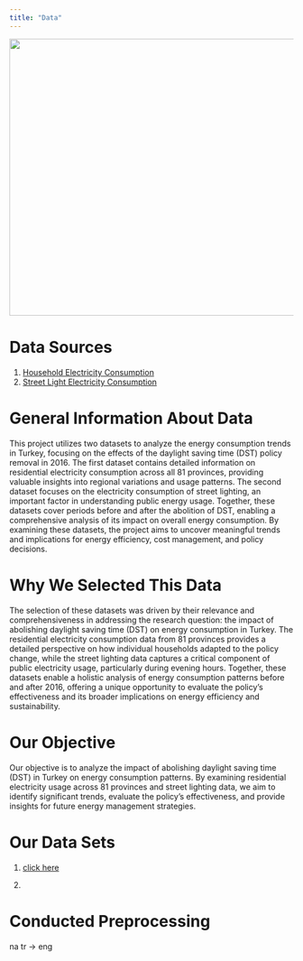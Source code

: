 ```yaml
---
title: "Data"
---
```


![](images/datacat.mp4.gif){fig-align="center" width="13.7cm" height="13cm"}

# Data Sources

1.  [Household Electricity Consumption](https://data.tuik.gov.tr/)
2.  [Street Light Electricity Consumption](https://data.tuik.gov.tr/)

# General Information About Data

This project utilizes two datasets to analyze the energy consumption trends in Turkey, focusing on the effects of the daylight saving time (DST) policy removal in 2016. The first dataset contains detailed information on residential electricity consumption across all 81 provinces, providing valuable insights into regional variations and usage patterns. The second dataset focuses on the electricity consumption of street lighting, an important factor in understanding public energy usage. Together, these datasets cover periods before and after the abolition of DST, enabling a comprehensive analysis of its impact on overall energy consumption. By examining these datasets, the project aims to uncover meaningful trends and implications for energy efficiency, cost management, and policy decisions.

# Why We Selected This Data

The selection of these datasets was driven by their relevance and comprehensiveness in addressing the research question: the impact of abolishing daylight saving time (DST) on energy consumption in Turkey. The residential electricity consumption data from 81 provinces provides a detailed perspective on how individual households adapted to the policy change, while the street lighting data captures a critical component of public electricity usage, particularly during evening hours. Together, these datasets enable a holistic analysis of energy consumption patterns before and after 2016, offering a unique opportunity to evaluate the policy's effectiveness and its broader implications on energy efficiency and sustainability.

# Our Objective

Our objective is to analyze the impact of abolishing daylight saving time (DST) in Turkey on energy consumption patterns. By examining residential electricity usage across 81 provinces and street lighting data, we aim to identify significant trends, evaluate the policy's effectiveness, and provide insights for future energy management strategies.

# Our Data Sets

1.  [click here](https://drive.google.com/uc?export=download&id=1fmDbdAFxbrIulAWriuQ9JfJHpSoMOu3g)

2.  

# Conducted Preprocessing

na tr -\> eng
